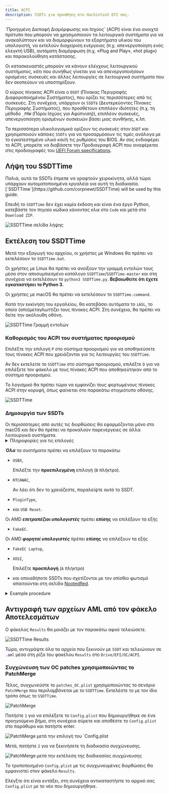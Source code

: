 ```yaml
---
title: ACPI
description: SSDTs για προσθήκη στο Hackintosh EFI σας.
---
```



<Aside type="tip">
`Προηγμένη Διεπαφή Διαμόρφωσης και Ισχύος` (ACPI) είναι ένα ανοιχτό πρότυπο που μπορούν να χρησιμοποιούν τα λειτουργικά συστήματα για να ανακαλύπτουν και να διαμορφώνουν τα εξαρτήματα υλικού του υπολογιστή, να εκτελούν διαχείριση ενέργειας (π.χ. απενεργοποίηση ενός ελεγκτή USB), αυτόματη διαμόρφωση (π.χ. «Plug and Play», «hot plug») και παρακολούθηση κατάστασης.

Οι κατασκευαστές μπορούν να κάνουν ελέγχους λειτουργικού συστήματος, κάτι που συνήθως γίνεται για να απενεργοποιήσουν ορισμένες συσκευές και άλλες λειτουργίες σε λειτουργικά συστήματα που δεν σκοπεύουν να υποστηρίξουν.

Ο κύριος πίνακας ACPI είναι ο `DSDT` (Πίνακας Περιγραφής Διαφοροποιημένου Συστήματος), που ορίζει τις περισσότερες από τις συσκευές. Στη συνέχεια, υπάρχουν οι `SSDT`s (Δευτερεύοντες Πίνακες Περιγραφής Συστήματος), που προσθέτουν επιπλέον ιδιότητες (π.χ. τη μέθοδο `_PRW` (Πόροι Ισχύος για Αφύπνιση)), επιπλέον συσκευές, απενεργοποίηση ορισμένων συσκευών βάσει μιας συνθήκης, κ.λπ.

Τα περισσότερα υλικολογισμικά ορίζουν τις συσκευές στον `DSDT` και χρησιμοποιούν κάποιες `SSDTs` για να προσαρμόσουν τις τιμές ανάλογα με το εγκατεστημένο υλικό και/ή τις ρυθμίσεις του BIOS. Αν σας ενδιαφέρει το ACPI, μπορείτε να διαβάσετε την Προδιαγραφή ACPI που αναφέρεται στις προδιαγραφές του [UEFI Forum specifications](https://uefi.org/specifications).

</Aside>

## Λήψη του SSDTTime

<Aside type="note" title="Το ήξερες;">
Παλιά, αυτά τα SSDTs έπρεπε να γραφτούν χειροκίνητα, αλλά τώρα υπάρχουν αυτοματοποιημένα εργαλεία για αυτή τη διαδικασία. [`SSDTTime`](https://github.com/corpnewt/SSDTTime) will be used by this guide.
</Aside>

Επειδή το `SSDTTime` δεν έχει καμία έκδοση και είναι ένα έργο Python, κατεβάστε τον πηγαίο κώδικα κάνοντας κλικ στο `Code` και μετά στο `Download ZIP`.

![SSDTTime σελίδα λήψης](~/assets/SSDTTimeDownload.png)

## Εκτέλεση του SSDTTime

Μετά την εξαγωγή του αρχείου, οι χρήστες με Windows θα πρέπει να εκτελέσουν το `SSDTTime.bat`.

Οι χρήστες με Linux θα πρέπει να ανοίξουν την γραμμή εντολών τους μέσα στον αποσυμπιεσμένο κατάλογο `SSDTTime`/`SSDTTime-master` και στη συνέχεια να εκτελέσουν το `python3 SSDTTime.py`. **Βεβαιωθείτε ότι έχετε εγκαταστήσει το Python 3.**

Οι χρήστες με macOS θα πρέπει να εκτελέσουν το `SSDTTime.command`.

Κατά την εκκίνηση του εργαλείου, θα κατεβάσει αυτόματα το `iASL`, το οποίο (απο)μεταγλωττίζει τους πίνακες ACPI. Στη συνέχεια, θα πρέπει να δείτε την ακόλουθη οθόνη.

![SSDTTime Γραμμή εντολών](~/assets/SSDTTimeConsole.png)

### Καθορισμός του ACPI του συστήματος προορισμού


Επιλέξτε την επιλογή `P` στο σύστημα προορισμού για να αποθηκεύσετε τους πίνακες ACPI που χρειάζονται για τις λειτουργίες του `SSDTTime`.

Αν δεν εκτελείτε το `SSDTTime` στο σύστημα προορισμού, επιλέξτε `D` για να επιλέξετε τον φάκελο με τους πίνακες ACPI που αποθηκεύτηκαν από το σύστημα προορισμού.

Το λογισμικό θα πρέπει τώρα να εμφανίζει τους φορτωμένους πίνακες ACPI στην κορυφή, όπως φαίνεται στο παρακάτω στιγμιότυπο οθόνης.

![SSDTTime](~/assets/SSDTTimeConsole_ACPILoaded.png)

### Δημιουργία των SSDTs

<Aside type="note">
Οι περισσότερες από αυτές τις διορθώσεις θα εφαρμόζονται μόνο στο macOS και δεν θα πρέπει να προκαλούν παρενέργειες σε άλλα λειτουργικά συστήματα.
</Aside>

<details>
<summary>Πληροφορίες για τις επιλογές</summary>

Τη στιγμή της συγγραφής, υπάρχουν 12 διαθέσιμες επιλογές

- `FixHPET`

  Διορθώνει τις συγκρούσεις IRQ (Αίτημα Διακοπής) στους πίνακες ACPI. Αυτές οι συγκρούσεις μπορεί να προκαλέσουν προβλήματα σε ορισμένο υλικό, όπως ο ήχος. 
  
  <Aside type="danger">
  Μην χρησιμοποιείτε αυτήν την επιλογή σε AMD, καθώς μπορεί να προκαλέσει περισσότερα προβλήματα (π.χ. δεν δουλέβι η συσκευή αφής).
  </Aside>

- `FakeEC`

  Δημιουργεί μια ψεύτικη συσκευή Ενσωματωμένου Ελεγκτή για να λειτουργήσει σωστά το macOS **και** απενεργοποιεί τον αρχικό EC.

- `FakeEC Laptop`

  Δημιουργεί μια ψεύτικη συσκευή Ενσωματωμένου Ελεγκτή για να λειτουργήσει σωστά το macOS, **αλλά δεν** απενεργοποιεί τον αρχικό EC, επειδή τα laptop τον χρειάζονται για την κατάσταση της μπαταρίας, τα πλήκτρα FN, κ.λπ.

- `USBX`

  Δημιουργεί μια συσκευή USBX που περιέχει ιδιότητες ισχύος USB απαραίτητες για τη σωστή λειτουργία. Αυτό απαιτεί επίσης μια έγκυρη συσκευή EC.

- `PluginType`

  Ορίζει την ιδιότητα `plugin-type` σε `1` στον πρώτο πυρήνα της CPU, ενεργοποιώντας το `X86PlatformPlugin`, το οποίο επιτρέπει τη διαχείριση ισχύος του CPU και του GPU (η υποστήριξη διαφέρει). Επίσης, επαναπροσδιορίζει τους επεξεργαστές με αντικείμενα `Processor` αντί για αντικείμενα `Device` αν απαιτείται, καθώς το macOS δεν υποστηρίζει το νεότερο πρότυπο.

- `PMC`

  Ορίζει τη συσκευή `PMCR` σε συστήματα που δεν την έχουν για να επιτρέψει την εγγενή υποστήριξη `NVRAM`.

- `RTCAWAC`

  Απενεργοποιεί το νέο `AWAC` (Ρολόι Συναγερμού ACPI) και ενεργοποιεί το `RTC` (Ρολόι Πραγματικού Χρόνου).

- `USB Reset`

  Απενεργοποιεί τις συσκευές `RHUB` στο ACPI για όλους τους ελεγκτές USB ώστε το macOS να απαριθμήσει σωστά τις θύρες USB σε συστήματα με προβληματικό ACPI.

- `PCI Bridge`

  Ορίζει τις γέφυρες PCI για μια καθορισμένη διαδρομή συσκευής, καθώς ορισμένες συσκευές μπορεί να μην έχουν τις γέφυρες PCI ορισμένες, γεγονός που θα κάνει το OpenCore ανίκανο να εισάγει ιδιότητες χρησιμοποιώντας το κλειδί `DeviceProperties` στη διαμόρφωση.

- `PNLF`

  Δημιουργεί μια ψεύτικη συσκευή `PNLF` με επιλέξιμο `_UID` (ουσιαστικά το προφίλ που χρησιμοποιεί) για να επιτρέψει τον εγγενή έλεγχο φωτεινότητας σε laptops.

  <Aside type="danger">
  Με την πρώτη ματιά μπορεί να φαίνεται ότι υποστηρίζει laptop AMD, αλλά δεν είναι το ίδιο με αυτό στη σελίδα NootedRed. 
  Χρησιμοποιήστε αυτό στη σελίδα που αναφέρθηκε.
  </Aside>

- `XOSI`

  Παραποιεί το λειτουργικό σύστημα σε Windows, επιτρέποντας σε οποιαδήποτε περιφερειακά κλειδωμένα πίσω από μη macOS να είναι ενεργά στο macOS.

- `Fix DMAR`

  Αφαιρεί τις Κρατημένες Περιοχές Μνήμης από τον πίνακα `DMAR`. Απαιτείται για να λειτουργήσουν ορισμένες συσκευές όπως οι ελεγκτές ethernet Intel I225 σε συστήματα Intel.

  <Aside type="danger">
  Αν ήδη χρησιμοποιείτε macOS 12.2.1 και κάτω και έναν ελεγκτή ethernet Intel I225, θα χρειαστεί να αφαιρέσετε το `e1000=0` ή `dk.e1000=0` από τα boot-args αφού κάνοντας αυτό.
  </Aside>

</details>

**_Όλα_** τα συστήματα πρέπει να επιλέξουν τα παρακάτω

- `USBX`,

  Επιλέξτε την **προεπιλεγμένη** επιλογή (`B` πλήκτρο).

- `RTCAWAC`,

  Αν λέει ότι δεν το χρειάζεστε, παραλείψτε αυτό το SSDT.

- `PluginType`,
- και `USB Reset`.

Οι AMD **_επιτραπέζιοι υπολογιστές_** πρέπει **επίσης** να επιλέξουν τα εξής

- `FakeEC`.

Οι AMD **_φορητοί υπολογιστές_** πρέπει **επίσης** να επιλέξουν τα εξής

- `FakeEC Laptop`,
- `XOSI`,

  Επιλέξτε **προεπιλογή** (`A` πλήκτρο)

- και οποιαδήποτε SSDTs που σχετίζονται με τον οπίσθιο φωτισμό απαιτούνται στη σελίδα [NootedRed](/applehax/nootedred/).

<details>
<summary>Example procedure</summary>
Based on an ASRock B550m Phantom.

![SSDTTime FakeEC Αποτέλεσμα](~/assets/SSDTTime_FakeEC_Result.png)
![SSDTTime USBX Eντολή](~/assets/SSDTTime_USBX_Prompt.png)
![SSDTTime USBX Αποτέλεσμα](~/assets/SSDTTime_USBX_Result.png)
![SSDTTime PluginType Αποτέλεσμα](~/assets/SSDTTime_PluginType_Result.png)
![SSDTTime RTCAWAC Αποτέλεσμα](~/assets/SSDTTime_RTCAWAC_Result.png)
![SSDTTime USB Reset Αποτέλεσμα](~/assets/SSDTTime_USBReset_Result.png)
![SSDTTime XOSI Εντολή](~/assets/SSDTTime_XOSI_Prompt.png)
![SSDTTime XOSI Αποτέλεσμα](~/assets/SSDTTime_XOSI_Result.png)

</details>

## Αντιγραφή των αρχείων AML από τον φάκελο Αποτελεσμάτων

Ο φάκελος `Results` θα μοιάζει με τον παρακάτω αφού τελειώσετε.

![SSDTTime Results](~/assets/SSDTTimeResults.png)

Τώρα, αντιγράψτε όλα τα αρχεία που ξεκινούν με `SSDT` και τελειώνουν σε `.aml` μέσα στη ρίζα του φακέλου `Results` στο `Drive/EFI/OC/ACPI`.

### Συγχώνευση των OC patches χρησιμοποιώντας το PatchMerge

Τέλος, συγχωνεύστε το `patches_OC.plist` χρησιμοποιώντας το σενάριο `PatchMerge` που περιλαμβάνεται με το `SSDTTime`. Εκτελέστε το με τον ίδιο τρόπο όπως το `SSDTTime`.

![PatchMerge](~/assets/PatchMerge.png)

Πατήστε `1` για να επιλέξετε το `Config.plist` που δημιουργήθηκε σε ένα προηγούμενο βήμα, στη συνέχεια σύρετε και αποθέστε το `Config.plist` στο παράθυρο και πατήστε enter.

![PatchMerge μετά την επιλογή του `Config.plist](~/assets/PatchMerge_AfterSelect.png)

Μετά, πατήστε `2` για να ξεκινήσετε τη διαδικασία συγχώνευσης.

![PatchMerge μετά την εκτέλεση της διαδικασίας συγχώνευσης](~/assets/PatchMerge_Result.png)

Το τροποποιημένο `Config.plist` με τις συγχωνευμένες διορθώσεις θα εμφανιστεί στον φάκελο `Results`.

Ελέγξτε ότι είναι εντάξει, στη συνέχεια αντικαταστήστε το αρχικό σας `Config.plist` με το νέο που δημιουργήθηκε.
